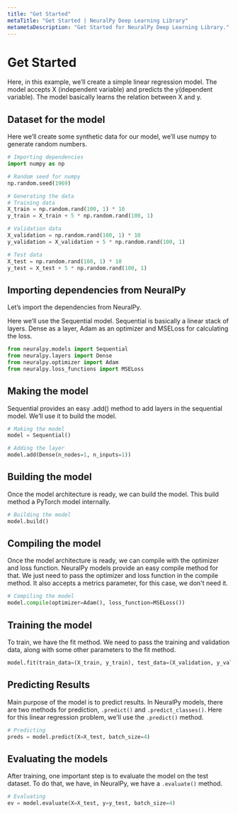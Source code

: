 ```yaml
---
title: "Get Started"
metaTitle: "Get Started | NeuralPy Deep Learning Library"
metametaDescription: "Get Started for NeuralPy Deep Learning Library."
---
```


# Get Started

Here, in this example, we’ll create a simple linear regression model. The model accepts X (independent variable) and predicts the y(dependent variable). The model basically learns the relation between X and y.

## Dataset for the model

Here we’ll create some synthetic data for our model, we’ll use numpy to generate random numbers.

```python
# Importing dependencies
import numpy as np

# Random seed for numpy
np.random.seed(1969)

# Generating the data
# Training data
X_train = np.random.rand(100, 1) * 10
y_train = X_train + 5 * np.random.rand(100, 1)

# Validation data
X_validation = np.random.rand(100, 1) * 10
y_validation = X_validation + 5 * np.random.rand(100, 1)

# Test data
X_test = np.random.rand(100, 1) * 10
y_test = X_test + 5 * np.random.rand(100, 1)
```

## Importing dependencies from NeuralPy

Let’s import the dependencies from NeuralPy.

Here we’ll use the Sequential model. Sequential is basically a linear stack of layers. Dense as a layer, Adam as an optimizer and MSELoss for calculating the loss.

```python
from neuralpy.models import Sequential
from neuralpy.layers import Dense
from neuralpy.optimizer import Adam
from neuralpy.loss_functions import MSELoss
```

## Making the model

Sequential provides an easy .add() method to add layers in the sequential model. We’ll use it to build the model.

```python
# Making the model
model = Sequential()

# Adding the layer
model.add(Dense(n_nodes=1, n_inputs=1))
```

## Building the model

Once the model architecture is ready, we can build the model. This build method a PyTorch model internally.

```python
# Building the model
model.build()
```

## Compiling the model

Once the model architecture is ready, we can compile with the optimizer and loss function. NeuralPy models provide an easy compile method for that. We just need to pass the optimizer and loss function in the compile method. It also accepts a metrics parameter, for this case, we don't need it.

```python
# Compiling the model
model.compile(optimizer=Adam(), loss_function=MSELoss())
```

## Training the model

To train, we have the fit method. We need to pass the training and validation data, along with some other parameters to the fit method.

```python
model.fit(train_data=(X_train, y_train), test_data=(X_validation, y_validation), epochs=300, batch_size=4)
```

## Predicting Results

Main purpose of the model is to predict results. In NeuralPy models, there are two methods for prediction, `.predict()` and `.predict_classes()`. Here for this linear regression problem, we'll use the `.predict()` method.

```python
# Predicting
preds = model.predict(X=X_test, batch_size=4)
```

## Evaluating the models

After training, one important step is to evaluate the model on the test dataset. To do that, we have, in NeuralPy, we have a `.evaluate()` method.

```python
# Evaluating
ev = model.evaluate(X=X_test, y=y_test, batch_size=4)
```
